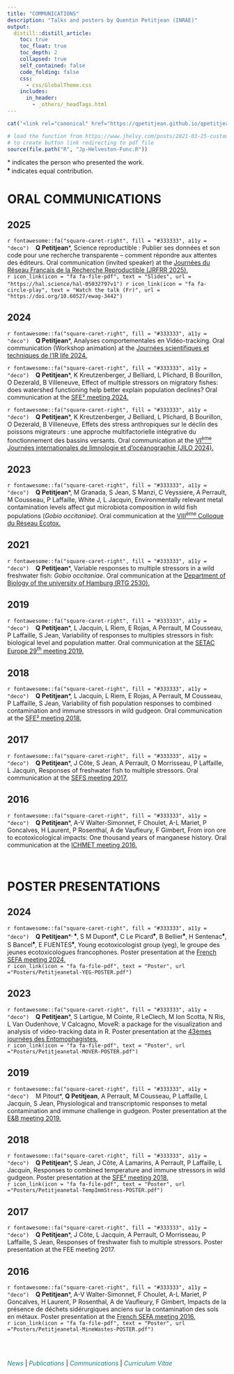 ```yaml
---
title: "COMMUNICATIONS"
description: "Talks and posters by Quentin Petitjean (INRAE)"
output: 
  distill::distill_article:
    toc: true
    toc_float: true
    toc_depth: 2
    collapsed: true
    self_contained: false
    code_folding: false
    css:
      - css/GlobalTheme.css
    includes:
      in_header:
        - _others/_headTags.html
---
```


```r
cat('<link rel="canonical" href="https://qpetitjean.github.io/qpetitjean_distill/communications.html">')
```

```r
# load the function from https://www.jhelvy.com/posts/2021-03-25-customizing-distill-with-htmltools-and-css/
# to create button link redirecting to pdf file
source(file.path("R", "Jp-Helveston-Func.R"))
```
<p class="small-text"><span>&#42;</sup> indicates the person who presented the work.<br/><sup>&#9830;</sup> indicates equal contribution.</p>

# ORAL COMMUNICATIONS

## 2025 
::: {.talks}
`r fontawesome::fa("square-caret-right", fill = "#333333", a11y = "deco")` &ensp; <strong>Q Petitjean</strong>*, Science reproductible : Publier ses données et son code pour une recherche transparente – comment répondre aux attentes des éditeurs. Oral communication (invited speaker) at the <a href='https://jrfrr-2025.sciencesconf.org/'>Journées du Réseau Français de la Recherche Reproductible (JRFRR 2025).</a><br/>`r icon_link(icon = "fa fa-file-pdf", text = "Slides", url = "https://hal.science/hal-05032797v1")`&ensp;`r icon_link(icon = "fa fa-circle-play", text = "Watch the talk (Fr)", url = "https://doi.org/10.60527/ewag-3442")`
:::
## 2024
::: {.talks}
`r fontawesome::fa("square-caret-right", fill = "#333333", a11y = "deco")` &ensp; <strong>Q Petitjean</strong>*, Analyses comportementales en Vidéo-tracking. Oral communication (Workshop animation) at the <a href='https://life.ir.inrae.fr/actualites/jst-life-20242'>Journées scientifiques et techniques de l'IR life 2024.</a>

`r fontawesome::fa("square-caret-right", fill = "#333333", a11y = "deco")` &ensp; <strong>Q Petitjean</strong>*, K Kreutzenberger, J Belliard, L Plichard, B Bourillon, O Dezerald, B Villeneuve, Effect of multiple stressors on migratory fishes: does watershed functioning help better explain population declines? Oral communication at the <a href='https://sfe2-2024.fr/fr'>SFE² meeting 2024.</a>

`r fontawesome::fa("square-caret-right", fill = "#333333", a11y = "deco")` &ensp; <strong>Q Petitjean</strong>*, K Kreutzenberger, J Belliard, L Plichard, B Bourillon, O Dezerald, B Villeneuve, Effets des stress anthropiques sur le déclin des poissons migrateurs : une approche multifactorielle intégrative du fonctionnement des bassins versants. Oral communication at the <a href='https://jilo-2024.sciencesconf.org/'>VI<sup>ème</sup> Journées internationales de limnologie et d'océanographie (JILO 2024).</a>
:::
## 2023
::: {.talks}
`r fontawesome::fa("square-caret-right", fill = "#333333", a11y = "deco")` &ensp; <strong>Q Petitjean</strong>*, M Granada, S Jean, S Manzi, C Veyssiere, A Perrault, M Cousseau, P Laffaille, White J, L Jacquin, Environmentally relevant metal contamination levels affect gut microbiota composition in wild fish populations (<em>Gobio occitaniae</em>). Oral communication at the <a href='https://ecotox-2023.colloque.inrae.fr/'>VIII<sup>ème</sup> Colloque du Réseau Ecotox.</a>
:::
## 2021
::: {.talks}
`r fontawesome::fa("square-caret-right", fill = "#333333", a11y = "deco")` &ensp; <strong>Q Petitjean</strong>*, Variable responses to multiple stressors in a wild freshwater fish: <em>Gobio occitaniae</em>. Oral communication at the <a href='https://www.biologie.uni-hamburg.de/en/forschung/grk2530/'>Department of Biology of the university of Hamburg (RTG 2530).</a> 
:::
## 2019
::: {.talks}
`r fontawesome::fa("square-caret-right", fill = "#333333", a11y = "deco")` &ensp; <strong>Q Petitjean</strong>*, L Jacquin, L Riem, E Rojas, A Perrault, M Cousseau, P Laffaille, S Jean, Variability of responses to multiples stressors in fish: biological level and population matter. Oral communication at the <a href='https://helsinki.setac.org/welcome/'>SETAC Europe 29<sup>th</sup> meeting 2019.</a>
:::
## 2018
::: {.talks}
`r fontawesome::fa("square-caret-right", fill = "#333333", a11y = "deco")` &ensp; <strong>Q Petitjean</strong>*, L Jacquin,  L Riem, E Rojas, A Perrault, M Cousseau, P Laffaille, S Jean, Variability of fish population responses to combined contamination and immune stressors in wild gudgeon. Oral communication at the <a href='https://sfecologie2018.sciencesconf.org/'>SFE² meeting 2018.</a>
:::
## 2017
::: {.talks}
`r fontawesome::fa("square-caret-right", fill = "#333333", a11y = "deco")` &ensp; <strong>Q Petitjean</strong>*, J Côte, S Jean, A Perrault, O Morrisseau, P Laffaille, L Jacquin, Responses of freshwater fish to multiple stressors. Oral communication at the <a href='https://www.freshwatersciences.eu/effs/index.asp?page=SEFS&Id=4'>SEFS meeting 2017.</a>
:::
## 2016
::: {.talks}
`r fontawesome::fa("square-caret-right", fill = "#333333", a11y = "deco")` &ensp; <strong>Q Petitjean</strong>*, A-V Walter-Simonnet, F Choulet, A-L Mariet, P Goncalves, H Laurent, P Rosenthal, A de Vaufleury, F Gimbert, From iron ore to ecotoxicological impacts: One thousand years of manganese history. Oral communication at the <a href='https://ichmet2016.ugent.be/'>ICHMET meeting 2016.</a>
:::
<br/>

# POSTER PRESENTATIONS

## 2024
::: {.poster}
`r fontawesome::fa("square-caret-right", fill = "#333333", a11y = "deco")` &ensp; <strong>Q Petitjean</strong>*<sup>, &#9830;</sup>, S M Dupont<sup>&#9830;</sup>, C Le Picard<sup>&#9830;</sup>, B Bellier<sup>&#9830;</sup>,  H Sentenac<sup>&#9830;</sup>, S Bancel<sup>&#9830;</sup>, E FUENTES<sup>&#9830;</sup>, Young ecotoxicologist group (yeg), le groupe des jeunes ecotoxicologues francophones. Poster presentation at the <a href='https://asso-sefa.fr/colloque-de-la-sefa'>French SEFA meeting 2024.</a><br/>`r icon_link(icon = "fa fa-file-pdf", text = "Poster", url ="Posters/Petitjeanetal-YEG-POSTER.pdf")`
:::
## 2023
::: {.poster}
`r fontawesome::fa("square-caret-right", fill = "#333333", a11y = "deco")` &ensp; <strong>Q Petitjean</strong>*, S Lartigue, M Cointe, R LeClech,  M Ion Scotta, N Ris, L Van Oudenhove, V Calcagno, MoveR: a package for the visualization and analysis of video-tracking data in R. Poster presentation at the <a href='https://entomo2023.sciencesconf.org/'>43èmes journées des Entomophagistes.</a><br/>`r icon_link(icon = "fa fa-file-pdf", text = "Poster", url ="Posters/Petitjeanetal-MOVER-POSTER.pdf")`
:::
## 2019
::: {.poster}
`r fontawesome::fa("square-caret-right", fill = "#333333", a11y = "deco")` &ensp; M Pitout*, <strong>Q Petitjean</strong>, A Perrault, M Cousseau, P Laffaille, L Jacquin, S Jean, Physiological and transcriptomic responses to metal contamination and immune challenge in gudgeon. Poster presentation at the <a href='https://eb2019.sciencesconf.org/'>E&B meeting 2019.</a>
:::
## 2018
::: {.poster}
`r fontawesome::fa("square-caret-right", fill = "#333333", a11y = "deco")` &ensp; <strong>Q Petitjean</strong>*, S Jean, J Côte, A Lamarins, A Perrault, P Laffaille, L Jacquin, Responses to combined temperature and immune stressors in wild gudgeon. Poster presentation at the <a href='https://sfecologie2018.sciencesconf.org/'>SFE² meeting 2018.</a><br/>`r icon_link(icon = "fa fa-file-pdf", text = "Poster", url ="Posters/Petitjeanetal-TempImmStress-POSTER.pdf")`
:::
## 2017
::: {.poster}
`r fontawesome::fa("square-caret-right", fill = "#333333", a11y = "deco")` &ensp; <strong>Q Petitjean</strong>*, J Côte, L Jacquin, A Perrault, O Morrisseau, P Laffaille, S Jean, Responses of freshwater fish to multiple stressors. Poster presentation at the FEE meeting 2017.
:::
## 2016
::: {.poster}
`r fontawesome::fa("square-caret-right", fill = "#333333", a11y = "deco")` &ensp; <strong>Q Petitjean</strong>*, A-V Walter-Simonnet, F Choulet, A-L Mariet, P Goncalves, H Laurent, P Rosenthal, A de Vaufleury, F Gimbert, Impacts de la pr&eacute;sence de d&eacute;chets sid&eacute;rurgiques anciens sur la contamination des sols en m&eacute;taux. Poster presentation at the <a href='https://asso-sefa.fr/colloque-de-la-sefa'>French SEFA meeting 2016.</a><br/>`r icon_link(icon = "fa fa-file-pdf", text = "Poster", url ="Posters/Petitjeanetal-MineWastes-POSTER.pdf")`
:::
<br/><br/>

<nav>
  <a href="/qpetitjean_distill/news.html" style="color:rgba(20, 130, 125, 1); font-style: italic; border-bottom: 0px; text-decoration: none; margin-right: 0px; margin-left: 0px;">News</a> |
  <a href="/qpetitjean_distill/publications.html" style="color:rgba(20, 130, 125, 1); font-style: italic; border-bottom: 0px; text-decoration: none; margin-right: 0px; margin-left: 0px;">Publications</a> |
  <a href="/qpetitjean_distill/communications.html" style="color:rgba(20, 130, 125, 1); font-style: italic; border-bottom: 0px; text-decoration: none; margin-right: 0px; margin-left: 0px;">Communications</a> |
  <a href="/qpetitjean_distill/cv.html" style="color:rgba(20, 130, 125, 1); font-style: italic; border-bottom: 0px; text-decoration: none; margin-right: 0px; margin-left: 0px;">Curriculum Vitae </a>
</nav>
<html lang="en">